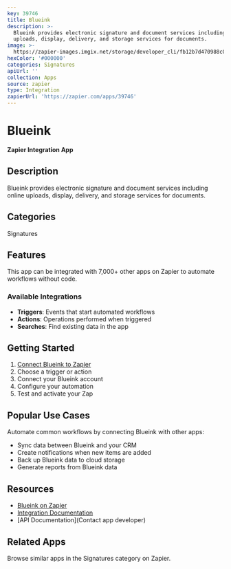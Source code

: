 ```yaml
---
key: 39746
title: Blueink
description: >-
  Blueink provides electronic signature and document services including online
  uploads, display, delivery, and storage services for documents.
image: >-
  https://zapier-images.imgix.net/storage/developer_cli/fb12b7d470988c030b356635fbf05390.png?auto=format%2Ccompress&ixlib=python-3.0.0&q=50
hexColor: '#000000'
categories: Signatures
apiUrl: ''
collection: Apps
source: zapier
type: Integration
zapierUrl: 'https://zapier.com/apps/39746'
---
```

# Blueink

**Zapier Integration App**

## Description

Blueink provides electronic signature and document services including online uploads, display, delivery, and storage services for documents.

## Categories

Signatures

## Features

This app can be integrated with 7,000+ other apps on Zapier to automate workflows without code.

### Available Integrations

- **Triggers**: Events that start automated workflows
- **Actions**: Operations performed when triggered
- **Searches**: Find existing data in the app

## Getting Started

1. [Connect Blueink to Zapier](https://zapier.com/apps/39746)
2. Choose a trigger or action
3. Connect your Blueink account
4. Configure your automation
5. Test and activate your Zap

## Popular Use Cases

Automate common workflows by connecting Blueink with other apps:

- Sync data between Blueink and your CRM
- Create notifications when new items are added
- Back up Blueink data to cloud storage
- Generate reports from Blueink data

## Resources

- [Blueink on Zapier](https://zapier.com/apps/39746)
- [Integration Documentation](https://zapier.com/apps/39746/integrations)
- [API Documentation](Contact app developer)

## Related Apps

Browse similar apps in the Signatures category on Zapier.
